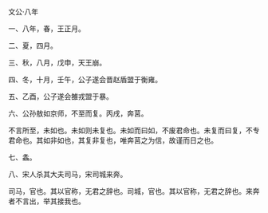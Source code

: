 

文公·八年

一、八年，春，王正月。

二、夏，四月。

三、秋，八月，戊申，天王崩。

四、冬，十月，壬午，公子遂会晋赵盾盟于衡雍。

五、乙酉，公子遂会雒戎盟于暴。

六、公孙敖如京师，不至而复。丙戌，奔莒。

不言所至，未如也。未如则未复也。未如而曰如，不废君命也。未复而曰复，不专君命也。其如非如也，其复非复也，唯奔莒之为信，故谨而日之也。

七、螽。

八、宋人杀其大夫司马，宋司城来奔。

司马，官也。其以官称，无君之辞也。司城，官也。其以官称，无君之辞也。来奔者不言出，举其接我也。

